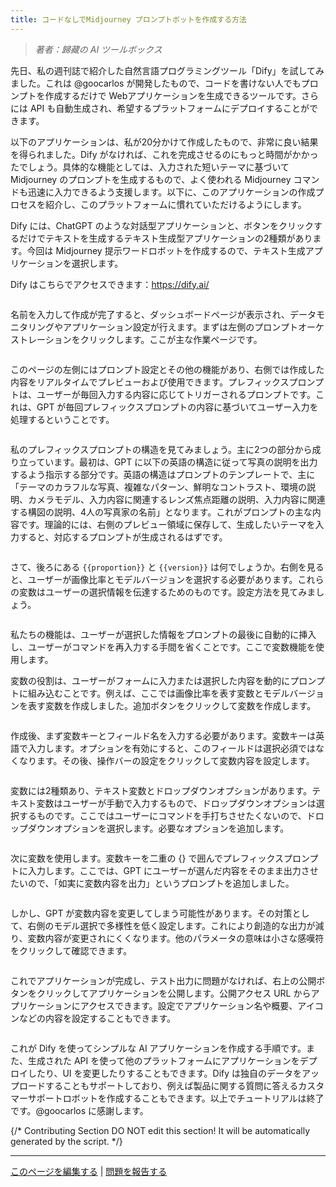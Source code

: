 ```yaml
---
title: コードなしでMidjourney プロンプトボットを作成する方法
---
```


> _著者：歸藏の AI ツールボックス_

先日、私の週刊誌で紹介した自然言語プログラミングツール「Dify」を試してみました。これは @goocarlos が開発したもので、コードを書けない人でもプロンプトを作成するだけで Webアプリケーションを生成できるツールです。さらには API も自動生成され、希望するプラットフォームにデプロイすることができます。

以下のアプリケーションは、私が20分かけて作成したもので、非常に良い結果を得られました。Dify がなければ、これを完成させるのにもっと時間がかかったでしょう。具体的な機能としては、入力された短いテーマに基づいて Midjourney のプロンプトを生成するもので、よく使われる Midjourney コマンドも迅速に入力できるよう支援します。以下に、このアプリケーションの作成プロセスを紹介し、このプラットフォームに慣れていただけるようにします。

Dify には、ChatGPT のような対話型アプリケーションと、ボタンをクリックするだけでテキストを生成するテキスト生成型アプリケーションの2種類があります。今回は Midjourney 提示ワードロボットを作成するので、テキスト生成アプリケーションを選択します。

Dify はこちらでアクセスできます：https://dify.ai/

<img
src="https://assets-docs.dify.ai/dify-enterprise-mintlify/jp/learn-more/use-cases/b219b5b9c75c900886aead5ad6cb3294.png"
className="mx-auto"
alt=""
/>

名前を入力して作成が完了すると、ダッシュボードページが表示され、データモニタリングやアプリケーション設定が行えます。まずは左側のプロンプトオーケストレーションをクリックします。ここが主な作業ページです。

<img
src="https://assets-docs.dify.ai/dify-enterprise-mintlify/jp/learn-more/use-cases/936c786960ac4bf7936227c58b4754a4.png"
className="mx-auto"
alt=""
/>

このページの左側にはプロンプト設定とその他の機能があり、右側では作成した内容をリアルタイムでプレビューおよび使用できます。プレフィックスプロンプトは、ユーザーが毎回入力する内容に応じてトリガーされるプロンプトです。これは、GPT が毎回プレフィックスプロンプトの内容に基づいてユーザー入力を処理するということです。

<img
src="../../.gitbook/assets/WechatIMG38.jpg"
className="mx-auto"
alt=""
/>

私のプレフィックスプロンプトの構造を見てみましょう。主に2つの部分から成り立っています。最初は、GPT に以下の英語の構造に従って写真の説明を出力するよう指示する部分です。英語の構造はプロンプトのテンプレートで、主に「テーマのカラフルな写真、複雑なパターン、鮮明なコントラスト、環境の説明、カメラモデル、入力内容に関連するレンズ焦点距離の説明、入力内容に関連する構図の説明、4人の写真家の名前」となります。これがプロンプトの主な内容です。理論的には、右側のプレビュー領域に保存して、生成したいテーマを入力すると、対応するプロンプトが生成されるはずです。

<img
src="https://assets-docs.dify.ai/dify-enterprise-mintlify/jp/learn-more/use-cases/9c03412aa11d3542940e3bdcc0a85a4e.png"
className="mx-auto"
alt=""
/>

さて、後ろにある `{{proportion}}` と `{{version}}` は何でしょうか。右側を見ると、ユーザーが画像比率とモデルバージョンを選択する必要があります。これらの変数はユーザーの選択情報を伝達するためのものです。設定方法を見てみましょう。

<img
src="https://assets-docs.dify.ai/dify-enterprise-mintlify/jp/learn-more/use-cases/ca81600060ffdfb7ec2a6e3c72bd86d7.png"
className="mx-auto"
alt=""
/>

私たちの機能は、ユーザーが選択した情報をプロンプトの最後に自動的に挿入し、ユーザーがコマンドを再入力する手間を省くことです。ここで変数機能を使用します。

変数の役割は、ユーザーがフォームに入力または選択した内容を動的にプロンプトに組み込むことです。例えば、ここでは画像比率を表す変数とモデルバージョンを表す変数を作成しました。追加ボタンをクリックして変数を作成します。

<img
src="../../.gitbook/assets/WechatIMG157.jpg"
className="mx-auto"
alt=""
/>

作成後、まず変数キーとフィールド名を入力する必要があります。変数キーは英語で入力します。オプションを有効にすると、このフィールドは選択必須ではなくなります。その後、操作バーの設定をクリックして変数内容を設定します。

<img
src="../../.gitbook/assets/WechatIMG158.jpg"
className="mx-auto"
alt=""
/>

変数には2種類あり、テキスト変数とドロップダウンオプションがあります。テキスト変数はユーザーが手動で入力するもので、ドロップダウンオプションは選択するものです。ここではユーザーにコマンドを手打ちさせたくないので、ドロップダウンオプションを選択します。必要なオプションを追加します。

<img
src="https://assets-docs.dify.ai/dify-enterprise-mintlify/jp/learn-more/use-cases/6a906ca7145c8c32bf9a72fc02b17c0f.png"
className="mx-auto"
alt=""
/>

次に変数を使用します。変数キーを二重の {} で囲んでプレフィックスプロンプトに入力します。ここでは、GPT にユーザーが選んだ内容をそのまま出力させたいので、「如実に変数内容を出力」というプロンプトを追加しました。

<img
src="../../.gitbook/assets/WechatIMG160.jpg"
className="mx-auto"
alt=""
/>

しかし、GPT が変数内容を変更してしまう可能性があります。その対策として、右側のモデル選択で多様性を低く設定します。これにより創造的な出力が減り、変数内容が変更されにくくなります。他のパラメータの意味は小さな感嘆符をクリックして確認できます。

<img
src="https://assets-docs.dify.ai/dify-enterprise-mintlify/jp/learn-more/use-cases/ea875bf33f674a39318e26b67e561e61.png"
className="mx-auto"
alt=""
/>

これでアプリケーションが完成し、テスト出力に問題がなければ、右上の公開ボタンをクリックしてアプリケーションを公開します。公開アクセス URL からアプリケーションにアクセスできます。設定でアプリケーション名や概要、アイコンなどの内容を設定することもできます。

<img
src="https://assets-docs.dify.ai/dify-enterprise-mintlify/jp/learn-more/use-cases/3f997d26023f1ee9bc8604eb2eb1cb6e.png"
className="mx-auto"
alt=""
/>

これが Dify を使ってシンプルな AI アプリケーションを作成する手順です。また、生成された API を使って他のプラットフォームにアプリケーションをデプロイしたり、UI を変更したりすることもできます。Dify は独自のデータをアップロードすることもサポートしており、例えば製品に関する質問に答えるカスタマーサポートロボットを作成することもできます。以上でチュートリアルは終了です。@goocarlos に感謝します。

{/*
Contributing Section
DO NOT edit this section!
It will be automatically generated by the script.
*/}

---

[このページを編集する](https://github.com/langgenius/dify-docs/edit/main/ja-jp/learn-more/use-cases/create-a-midjoureny-prompt-word-robot-with-zero-code.mdx) | [問題を報告する](https://github.com/langgenius/dify-docs/issues/new?title=ドキュメントの問題%3A%20e-a-midjoureny-prompt-word-robot-with-zero-c&body=%23%23%20問題の説明%0A%3C%21--%20発見した問題について簡単に説明してください%20--%3E%0A%0A%23%23%20ページリンク%0Ahttps%3A%2F%2Fgithub.com%2Flanggenius%2Fdify-docs%2Fblob%2Fmain%2Fja-jp/learn-more/use-cases%2Fcreate-a-midjoureny-prompt-word-robot-with-zero-code.mdx%0A%0A%23%23%20提案される変更%0A%3C%21--%20特定の変更案がある場合は、ここで説明してください%20--%3E%0A%0A%3C%21--%20ドキュメントの品質向上にご協力いただきありがとうございます！%20--%3E)

